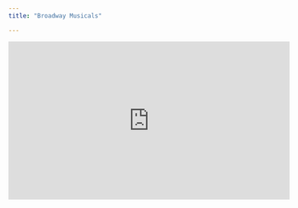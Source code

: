 ```yaml
---
title: "Broadway Musicals"

---
```


<iframe width="560" height="315" src="https://www.youtube.com/embed/OhY5ZaILRpg" title="YouTube video player" frameborder="0" allow="accelerometer; autoplay; clipboard-write; encrypted-media; gyroscope; picture-in-picture" allowfullscreen></iframe>
